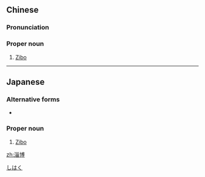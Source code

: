 ==Chinese==
{{zh-forms}}
{{wikipedia|lang=zh}}

===Pronunciation===
{{zh-pron
|m=Zībó
|c=zi1 bok3
|cat=pn
}}

===Proper noun===
{{zh-proper noun}}

# [[Zibo]] {{gloss|city in [[Shandong]], [[China]]}}

----

==Japanese==
{{ja-kanjitab|し|はく|yomi=o}}

===Alternative forms===
* {{l/ja|シ博}}

===Proper noun===
{{ja-pos|proper|しはく}}

# [[Zibo]]

[[Category:ja:Cities|しはく]]

[[zh:淄博]]